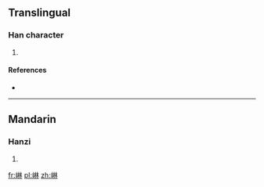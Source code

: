 ==Translingual==

===Han character===
{{Han char|rn=46|rad=山|as=08|sn=11|four=|canj=山木木 (UDD)}}

# {{defn|Han|sort=山08}}

====References====
* {{Han ref|kx=0313.050|dkj=08156|dj=0614.030|hdz=10777.140|uh=5D0A|ud=23818}}

----

==Mandarin==

===Hanzi===
{{cmn-hanzi|pin=[[lín]] ([[lin2]])|wg=lin<sup>2</sup>}}

# {{defn|lang=cmn|sort=山08}}

[[fr:崊]]
[[pl:崊]]
[[zh:崊]]